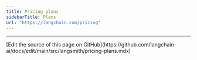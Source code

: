 ```yaml
---
title: Pricing plans
sidebarTitle: Plans
url: "https://langchain.com/pricing"
---
```


---

<Callout icon="pen-to-square" iconType="regular">
  [Edit the source of this page on GitHub](https://github.com/langchain-ai/docs/edit/main/src/langsmith/pricing-plans.mdx)
</Callout>
